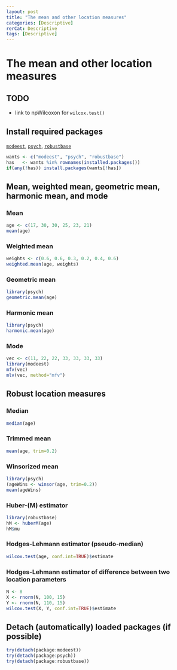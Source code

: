 ```yaml
---
layout: post
title: "The mean and other location measures"
categories: [Descriptive]
rerCat: Descriptive
tags: [Descriptive]
---
```


The mean and other location measures
=========================

TODO
-------------------------

 - link to npWilcoxon for `wilcox.test()`

Install required packages
-------------------------

[`modeest`](http://cran.r-project.org/package=modeest), [`psych`](http://cran.r-project.org/package=psych), [`robustbase`](http://cran.r-project.org/package=robustbase)

```r
wants <- c("modeest", "psych", "robustbase")
has   <- wants %in% rownames(installed.packages())
if(any(!has)) install.packages(wants[!has])
```

Mean, weighted mean, geometric mean, harmonic mean, and mode
-------------------------

### Mean

```r
age <- c(17, 30, 30, 25, 23, 21)
mean(age)
```

### Weighted mean

```r
weights <- c(0.6, 0.6, 0.3, 0.2, 0.4, 0.6)
weighted.mean(age, weights)
```

### Geometric mean

```r
library(psych)
geometric.mean(age)
```

### Harmonic mean

```r
library(psych)
harmonic.mean(age)
```

### Mode

```r
vec <- c(11, 22, 22, 33, 33, 33, 33)
library(modeest)
mfv(vec)
mlv(vec, method="mfv")
```

Robust location measures
-------------------------

### Median

```r
median(age)
```

### Trimmed mean

```r
mean(age, trim=0.2)
```

### Winsorized mean

```r
library(psych)
(ageWins <- winsor(age, trim=0.2))
mean(ageWins)
```

### Huber-\(M\) estimator

```r
library(robustbase)
hM <- huberM(age)
hM$mu
```

### Hodges-Lehmann estimator (pseudo-median)

```r
wilcox.test(age, conf.int=TRUE)$estimate
```

### Hodges-Lehmann estimator of difference between two location parameters

```r
N <- 8
X <- rnorm(N, 100, 15)
Y <- rnorm(N, 110, 15)
wilcox.test(X, Y, conf.int=TRUE)$estimate
```

Detach (automatically) loaded packages (if possible)
-------------------------

```r
try(detach(package:modeest))
try(detach(package:psych))
try(detach(package:robustbase))
```

